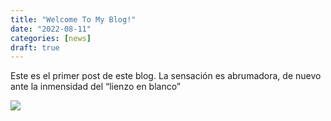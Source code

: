 ```yaml
---
title: "Welcome To My Blog!"
date: "2022-08-11"
categories: [news]
draft: true
---
```


Este es el primer post de este blog. La sensación es abrumadora, de nuevo ante la inmensidad del "lienzo en blanco"

![](image.png)



